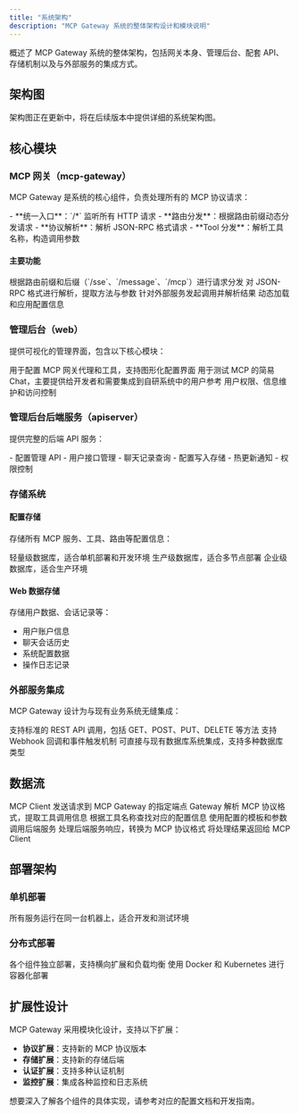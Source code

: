 ```yaml
---
title: "系统架构"
description: "MCP Gateway 系统的整体架构设计和模块说明"
---
```


概述了 MCP Gateway 系统的整体架构，包括网关本身、管理后台、配套 API、存储机制以及与外部服务的集成方式。

## 架构图

<Warning>
架构图正在更新中，将在后续版本中提供详细的系统架构图。
</Warning>

## 核心模块

### MCP 网关（mcp-gateway）

MCP Gateway 是系统的核心组件，负责处理所有的 MCP 协议请求：

<CardGroup cols={2}>
  <Card title="请求处理" icon="globe">
    - **统一入口**：`/*` 监听所有 HTTP 请求
    - **路由分发**：根据路由前缀动态分发请求
  </Card>
  <Card title="协议转换" icon="arrows-spin">
    - **协议解析**：解析 JSON-RPC 格式请求
    - **Tool 分发**：解析工具名称，构造调用参数
  </Card>
</CardGroup>

#### 主要功能

<Steps>
  <Step title="请求路由">
    根据路由前缀和后缀（`/sse`、`/message`、`/mcp`）进行请求分发
  </Step>
  <Step title="协议解析">
    对 JSON-RPC 格式进行解析，提取方法与参数
  </Step>
  <Step title="服务调用">
    针对外部服务发起调用并解析结果
  </Step>
  <Step title="配置读取">
    动态加载和应用配置信息
  </Step>
</Steps>

### 管理后台（web）

提供可视化的管理界面，包含以下核心模块：

<AccordionGroup>
  <Accordion icon="gear" title="代理配置模块">
    用于配置 MCP 网关代理和工具，支持图形化配置界面
  </Accordion>
  <Accordion icon="comments" title="对话实验台">
    用于测试 MCP 的简易 Chat，主要提供给开发者和需要集成到自研系统中的用户参考
  </Accordion>
  <Accordion icon="users" title="用户管理模块">
    用户权限、信息维护和访问控制
  </Accordion>
</AccordionGroup>

### 管理后台后端服务（apiserver）

提供完整的后端 API 服务：

<CardGroup cols={2}>
  <Card title="API 服务" icon="server">
    - 配置管理 API
    - 用户接口管理
    - 聊天记录查询
  </Card>
  <Card title="配置管理" icon="database">
    - 配置写入存储
    - 热更新通知
    - 权限控制
  </Card>
</CardGroup>

### 存储系统

#### 配置存储

存储所有 MCP 服务、工具、路由等配置信息：

<CardGroup cols={3}>
  <Card title="SQLite" icon="database">
    轻量级数据库，适合单机部署和开发环境
  </Card>
  <Card title="PostgreSQL/MySQL" icon="server">
    生产级数据库，适合多节点部署
  </Card>
  <Card title="API 存储" icon="api">
    企业级数据库，适合生产环境
  </Card>
</CardGroup>

#### Web 数据存储

存储用户数据、会话记录等：

- 用户账户信息
- 聊天会话历史
- 系统配置数据
- 操作日志记录

### 外部服务集成

MCP Gateway 设计为与现有业务系统无缝集成：

<AccordionGroup>
  <Accordion icon="api" title="REST API 服务">
    支持标准的 REST API 调用，包括 GET、POST、PUT、DELETE 等方法
  </Accordion>
  <Accordion icon="webhook" title="Webhook 服务">
    支持 Webhook 回调和事件触发机制
  </Accordion>
  <Accordion icon="database" title="数据库服务">
    可直接与现有数据库系统集成，支持多种数据库类型
  </Accordion>
</AccordionGroup>

## 数据流

<Steps>
  <Step title="请求接收">
    MCP Client 发送请求到 MCP Gateway 的指定端点
  </Step>
  <Step title="协议解析">
    Gateway 解析 MCP 协议格式，提取工具调用信息
  </Step>
  <Step title="配置查找">
    根据工具名称查找对应的配置信息
  </Step>
  <Step title="服务调用">
    使用配置的模板和参数调用后端服务
  </Step>
  <Step title="响应处理">
    处理后端服务响应，转换为 MCP 协议格式
  </Step>
  <Step title="结果返回">
    将处理结果返回给 MCP Client
  </Step>
</Steps>

## 部署架构

### 单机部署

<CardGroup cols={1}>
  <Card title="All-in-One 部署" icon="box">
    所有服务运行在同一台机器上，适合开发和测试环境
  </Card>
</CardGroup>

### 分布式部署

<CardGroup cols={2}>
  <Card title="微服务架构" icon="cubes">
    各个组件独立部署，支持横向扩展和负载均衡
  </Card>
  <Card title="容器化部署" icon="docker">
    使用 Docker 和 Kubernetes 进行容器化部署
  </Card>
</CardGroup>

## 扩展性设计

MCP Gateway 采用模块化设计，支持以下扩展：

- **协议扩展**：支持新的 MCP 协议版本
- **存储扩展**：支持新的存储后端
- **认证扩展**：支持多种认证机制
- **监控扩展**：集成各种监控和日志系统

<Tip>
想要深入了解各个组件的具体实现，请参考对应的配置文档和开发指南。
</Tip>